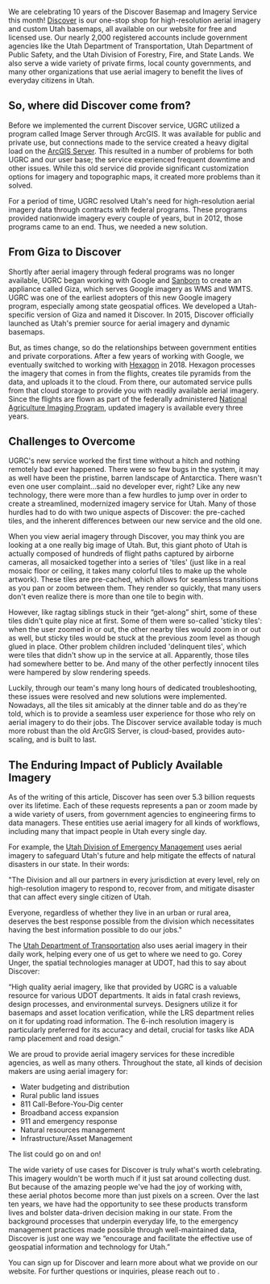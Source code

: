 
We are celebrating 10 years of the Discover Basemap and Imagery Service this month! [Discover](/products/discover/) is our one-stop shop for high-resolution aerial imagery and custom Utah basemaps, all available on our website for free and licensed use. Our nearly 2,000 registered accounts include government agencies like the Utah Department of Transportation, Utah Department of Public Safety, and the Utah Division of Forestry, Fire, and State Lands. We also serve a wide variety of private firms, local county governments, and many other organizations that use aerial imagery to benefit the lives of everyday citizens in Utah.

## So, where did Discover come from?

Before we implemented the current Discover service, UGRC utilized a program called Image Server through ArcGIS. It was available for public and private use, but connections made to the service created a heavy digital load on the [ArcGIS Server](https://enterprise.arcgis.com/en/image/latest/get-started/windows/what-is-arcgis-image-server-.htm). This resulted in a number of problems for both UGRC and our user base; the service experienced frequent downtime and other issues. While this old service did provide significant customization options for imagery and topographic maps, it created more problems than it solved.

For a period of time, UGRC resolved Utah's need for high-resolution aerial imagery data through contracts with federal programs. These programs provided nationwide imagery every couple of years, but in 2012, those programs came to an end. Thus, we needed a new solution.

## From Giza to Discover

Shortly after aerial imagery through federal programs was no longer available, UGRC began working with Google and [Sanborn](https://sanborn.com/) to create an appliance called Giza, which serves Google imagery as WMS and WMTS. UGRC was one of the earliest adopters of this new Google imagery program, especially among state geospatial offices. We developed a Utah-specific version of Giza and named it Discover. In 2015, Discover officially launched as Utah's premier source for aerial imagery and dynamic basemaps.

But, as times change, so do the relationships between government entities and private corporations. After a few years of working with Google, we eventually switched to working with [Hexagon](https://hexagon.com/products/aerial-imagery) in 2018. Hexagon processes the imagery that comes in from the flights, creates tile pyramids from the data, and uploads it to the cloud. From there, our automated service pulls from that cloud storage to provide you with readily available aerial imagery. Since the flights are flown as part of the federally administered [National Agriculture Imaging Program](https://naip-usdaonline.hub.arcgis.com/), updated imagery is available every three years.

## Challenges to Overcome

UGRC's new service worked the first time without a hitch and nothing remotely bad ever happened. There were so few bugs in the system, it may as well have been the pristine, barren landscape of Antarctica. There wasn't even one user complaint…said no developer ever, right? Like any new technology, there were more than a few hurdles to jump over in order to create a streamlined, modernized imagery service for Utah. Many of those hurdles had to do with two unique aspects of Discover: the pre-cached tiles, and the inherent differences between our new service and the old one.

When you view aerial imagery through Discover, you may think you are looking at a one really big image of Utah. But, this giant photo of Utah is actually composed of hundreds of flight paths captured by airborne cameras, all mosaicked together into a series of 'tiles' (just like in a real mosaic floor or ceiling, it takes many colorful tiles to make up the whole artwork). These tiles are pre-cached, which allows for seamless transitions as you pan or zoom between them. They render so quickly, that many users don't even realize there is more than one tile to begin with.

However, like ragtag siblings stuck in their “get-along” shirt, some of these tiles didn't quite play nice at first. Some of them were so-called 'sticky tiles': when the user zoomed in or out, the other nearby tiles would zoom in or out as well, but sticky tiles would be stuck at the previous zoom level as though glued in place. Other problem children included 'delinquent tiles', which were tiles that didn't show up in the service at all. Apparently, those tiles had somewhere better to be. And many of the other perfectly innocent tiles were hampered by slow rendering speeds.

Luckily, through our team's many long hours of dedicated troubleshooting, these issues were resolved and new solutions were implemented. Nowadays, all the tiles sit amicably at the dinner table and do as they're told, which is to provide a seamless user experience for those who rely on aerial imagery to do their jobs. The Discover service available today is much more robust than the old ArcGIS Server, is cloud-based, provides auto-scaling, and is built to last.

## The Enduring Impact of Publicly Available Imagery

As of the writing of this article, Discover has seen over 5.3 billion requests over its lifetime. Each of these requests represents a pan or zoom made by a wide variety of users, from government agencies to engineering firms to data managers. These entities use aerial imagery for all kinds of workflows, including many that impact people in Utah every single day.

For example, the [Utah Division of Emergency Management](https://dem.utah.gov/) uses aerial imagery to safeguard Utah's future and help mitigate the effects of natural disasters in our state. In their words:

"The Division and all our partners in every jurisdiction at every level, rely on high-resolution imagery to respond to, recover from, and mitigate disaster that can affect every single citizen of Utah.

Everyone, regardless of whether they live in an urban or rural area, deserves the best response possible from the division which necessitates having the best information possible to do our jobs." 

The [Utah Department of Transportation](https://www.udot.utah.gov/connect/) also uses aerial imagery in their daily work, helping every one of us get to where we need to go. Corey Unger, the spatial technologies manager at UDOT, had this to say about Discover:

“High quality aerial imagery, like that provided by UGRC is a valuable resource for various UDOT departments. It aids in fatal crash reviews, design processes, and environmental surveys. Designers utilize it for basemaps and asset location verification, while the LRS department relies on it for updating road information. The 6-inch resolution imagery is particularly preferred for its accuracy and detail, crucial for tasks like ADA ramp placement and road design.”

We are proud to provide aerial imagery services for these incredible agencies, as well as many others. Throughout the state, all kinds of decision makers are using aerial imagery for:

- Water budgeting and distribution
- Rural public land issues
- 811 Call-Before-You-Dig center
- Broadband access expansion 
- 911 and emergency response 
- Natural resources management
- Infrastructure/Asset Management

The list could go on and on!

The wide variety of use cases for Discover is truly what's worth celebrating. This imagery wouldn't be worth much if it just sat around collecting dust. But because of the amazing people we've had the joy of working with, these aerial photos become more than just pixels on a screen. Over the last ten years, we have had the opportunity to see these products transform lives and bolster data-driven decision making in our state. From the background processes that underpin everyday life, to the emergency management practices made possible through well-maintained data, Discover is just one way we “encourage and facilitate the effective use of geospatial information and technology for Utah.”

You can sign up for Discover and learn more about what we provide on our website. For further questions or inquiries, please reach out to <Contacts inline subject={frontmatter.title} contactKey='elevation' />.
